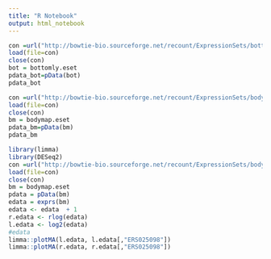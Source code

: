```yaml
---
title: "R Notebook"
output: html_notebook
---
```


```r
con =url("http://bowtie-bio.sourceforge.net/recount/ExpressionSets/bottomly_eset.RData")
load(file=con)
close(con)
bot = bottomly.eset
pdata_bot=pData(bot)
pdata_bot

con =url("http://bowtie-bio.sourceforge.net/recount/ExpressionSets/bodymap_eset.RData")
load(file=con)
close(con)
bm = bodymap.eset
pdata_bm=pData(bm)
pdata_bm
```

```r
library(limma)
library(DESeq2)
con =url("http://bowtie-bio.sourceforge.net/recount/ExpressionSets/bodymap_eset.RData")
load(file=con)
close(con)
bm = bodymap.eset
pdata = pData(bm)
edata = exprs(bm)
edata <- edata  + 1
r.edata <- rlog(edata)
l.edata <- log2(edata)
#edata
limma::plotMA(l.edata, l.edata[,"ERS025098"])
limma::plotMA(r.edata, r.edata[,"ERS025098"])

```

